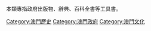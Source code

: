 {{Catnav|頁面分類|各種主題的頁面分類|依中国各省来作的分类|中国各省文化|澳門文化}}
{{Catnav|頁面分類|各種主題的頁面分類|依中国各省来作的分类|中国各地历史|澳門歷史}}

本類專指政府出版物、辭典、百科全書等工具書。
[[Category:澳門歷史|Category:澳門歷史]]
[[Category:澳門政府|Category:澳門政府]]
[[Category:澳門文化|Category:澳門文化]]
